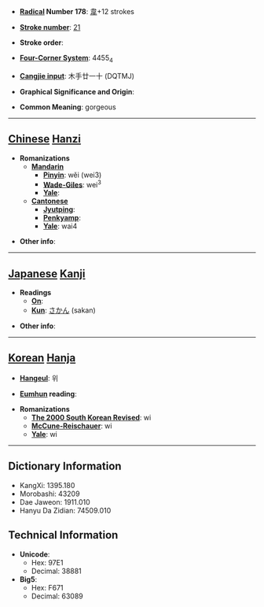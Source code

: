 * '''[[Wiktionary:Chinese radical index| Radical]] Number 178''': [[Wiktionary:Chinese radical index 韋|韋]]+12 strokes

* '''[[Wiktionary:Chinese total strokes index|Stroke number]]''': [[Wiktionary:Chinese total strokes index 21|21]]

* '''Stroke order''': 

* '''[[Wiktionary:Chinese four corner index|Four-Corner System]]''': 4455<sub>4</sub>

* '''[[Wiktionary:Chinese Cangjie index|Cangjie input]]''': 木手廿一十 (DQTMJ)

* '''Graphical Significance and Origin''': 

* '''Common Meaning''': gorgeous

----

== [[Chinese]] [[Hanzi]] ==

* '''Romanizations'''
** '''[[Mandarin]]'''
*** '''[[Pinyin]]''': wěi (wei3)
*** '''[[Wade-Giles]]''': wei<sup>3</sup>
*** '''[[Yale]]''': 
** '''[[Cantonese]]'''
*** '''[[Jyutping]]''':
*** '''[[Penkyamp]]''': 
*** '''[[Yale]]''': wai4

* '''Other info''': 

----

== [[Japanese]] [[Kanji]] ==

* '''Readings'''
** '''[[On]]''': 
** '''[[Kun]]''': [[さかん]] (sakan)

* '''Other info''':  

----

== [[Korean]] [[Hanja]] ==

* '''[[Hangeul]]''': 위

* '''[[Eumhun]] reading''': 

* '''Romanizations'''
** '''[[The 2000 South Korean Revised Romanization|The 2000 South Korean Revised]]''': wi
** '''[[McCune-Reischauer]]''': wi
** '''[[Yale]]''': wi

----

== Dictionary Information ==

* KangXi: 1395.180
* Morobashi: 43209
* Dae Jaweon: 1911.010
* Hanyu Da Zidian: 74509.010

== Technical Information ==

* '''Unicode''':
** Hex: 97E1
** Decimal: 38881
* '''Big5''':
** Hex: F671
** Decimal: 63089